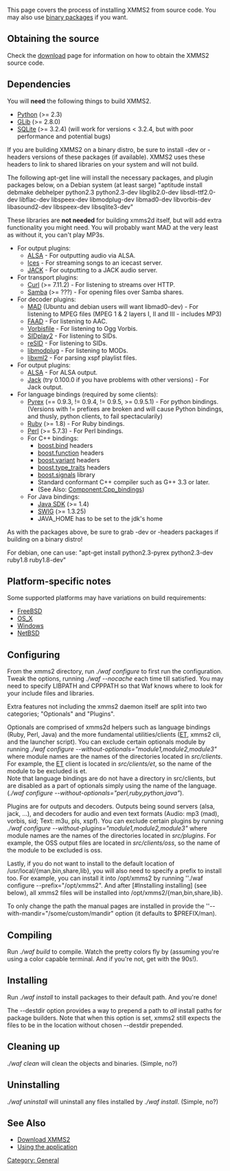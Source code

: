 {{MergeNextRelease|Install instructions}}

This page covers the process of installing XMMS2 from source code. You may also use [[Download XMMS2#Binary_Packages | binary packages]] if you want.

== Obtaining the source ==

Check the [[Download XMMS2 | download]] page for information on how to obtain the XMMS2 source code.

== Dependencies ==

You will '''need''' the following things to build XMMS2.

* [http://www.python.org/ Python] (>= 2.3)
* [http://www.gtk.org/ GLib] (>= 2.8.0)
* [http://www.sqlite.org SQLite] (>= 3.2.4) (will work for versions < 3.2.4, but with poor performance and potential bugs)

If you are building XMMS2 on a binary distro, be sure to install -dev or -headers versions of these packages (if available). XMMS2 uses these headers to link to shared libraries on your system and will not build.

The following apt-get line will install the necessary packages, and plugin packages below, on a Debian system (at least sarge)  "aptitude install debmake debhelper python2.3 python2.3-dev libglib2.0-dev libsdl-ttf2.0-dev libflac-dev libspeex-dev libmodplug-dev libmad0-dev libvorbis-dev libasound2-dev libspeex-dev libsqlite3-dev"

These libraries are '''not needed''' for building xmms2d itself, but will add extra functionality you might need. You will probably want MAD at the very least as without it, you can't play MP3s.

*For output plugins:
** [http://alsa-project.org/ ALSA] - For outputting audio via ALSA.
** [http://www.icecast.org/ices.php Ices] - For streaming songs to an icecast server.
** [http://www.jackaudio.org JACK] - For outputting to a JACK audio server.
*For transport plugins:
** [http://curl.haxx.se/ Curl] (>= 7.11.2) - For listening to streams over HTTP.
** [http://www.samba.org/ Samba] (>= ???) - For opening files over Samba shares.
*For decoder plugins:
** [http://www.underbit.com/products/mad/ MAD] (Ubuntu and debian users will want libmad0-dev) - For listening to MPEG files (MPEG 1 & 2 layers I, II and III - includes MP3)
** [http://www.audiocoding.com/ FAAD] - For listening to AAC.
** [http://www.xiph.org Vorbisfile] - For listening to Ogg Vorbis.
** [http://sidplay2.sourceforge.net/ SIDplay2] - For listening to SIDs.
** [http://www.geocities.com/SiliconValley/Lakes/5147/resid/ reSID] - For listening to SIDs.
** [http://modplug-xmms.sourceforge.net/ libmodplug] - For listening to MODs.
** [http://xmlsoft.org/ libxml2] - For parsing xspf playlist files.
*For output plugins:
** [http://www.alsa-project.org ALSA] - For ALSA output.
** [http://jackit.sourceforge.net Jack] (try 0.100.0 if you have problems with other versions) - For Jack output.
*For language bindings (required by some clients):
** [http://www.cosc.canterbury.ac.nz/~greg/python/Pyrex/ Pyrex] (== 0.9.3, != 0.9.4, != 0.9.5, >= 0.9.5.1) - For python bindings. (Versions with != prefixes are broken and will cause Python bindings, and thusly, python clients, to fail spectacularily)
** [http://www.ruby-lang.org/ Ruby] (>= 1.8) - For Ruby bindings.
** [http://www.perl.org/ Perl] (>= 5.7.3) - For Perl bindings.
** For C++ bindings:
*** [http://www.boost.org/libs/bind/bind.html boost.bind] headers
*** [http://www.boost.org/libs/function/index.html boost.function] headers
*** [http://www.boost.org/libs/variant/index.html boost.variant] headers
*** [http://www.boost.org/libs/type_traits/index.html boost.type_traits] headers
*** [http://www.boost.org/libs/signals/index.html boost.signals] library
*** Standard conformant C++ compiler such as G++ 3.3 or later.
*** (See Also: [[Component:Cpp_bindings]])
** For Java bindings:
*** [http://java.sun.com/ Java SDK] (>= 1.4)
*** [http://www.swig.org/ SWIG] (>= 1.3.25)
*** JAVA_HOME has to be set to the jdk's home

As with the packages above, be sure to grab -dev or -headers packages if building on a binary distro!

For debian, one can use:
"apt-get install python2.3-pyrex python2.3-dev ruby1.8 ruby1.8-dev"

== Platform-specific notes ==
Some supported platforms may have variations on build requirements:
* [[FreeBSD]]
* [[OS_X]]
* [[Windows]]
* [[NetBSD]]

== Configuring ==
From the xmms2 directory, run ''./waf configure'' to first run the configuration. Tweak the options, running ''./waf --nocache'' each time till satisfied. You may need to specify LIBPATH and CPPPATH so that Waf knows where to look for your include files and libraries.

Extra features not including the xmms2 daemon itself are split into two categories; "Optionals" and "Plugins". 

Optionals are comprised of xmms2d helpers such as language bindings (Ruby, Perl, Java) and the more fundamental utilities/clients ([[ET]], xmms2 cli, and the launcher script). You can exclude certain optionals module by running ''./waf configure --without-optionals="module1,module2,module3"'' where module names are the names of the directories located in ''src/clients''. For example, the [[ET]] client is located in ''src/clients/et'', so the name of the module to be excluded is et.<br>
Note that language bindings are do not have a directory in src/clients, but are disabled as a part of optionals simply using the name of the language. (''./waf configure --without-optionals="perl,ruby,python,java"'').

Plugins are for outputs and decoders. Outputs being sound servers (alsa, jack, ...), and decoders for audio and even text formats (Audio: mp3 (mad), vorbis, sid; Text: m3u, pls, xspf). You can exclude certain plugins by running ''./waf configure --without-plugins="module1,module2,module3"'' where module names are the names of the directories located in ''src/plugins''. For example, the OSS output files are located in ''src/clients/oss'', so the name of the module to be excluded is oss.

Lastly, if you do not want to install to the default location of /usr/local/{man,bin,share,lib}, you will also need to specify a prefix to install too.
For example, you can install it into /opt/xmms2 by running ''./waf configure --prefix="/opt/xmms2". And after [#Installing installing] (see below), all xmms2 files will be installed into /opt/xmms2/{man,bin,share,lib}.

To only change the path the manual pages are installed in provide the ''--with-mandir="/some/custom/mandir" option (it defaults to $PREFIX/man).

== Compiling ==
Run ''./waf build'' to compile. Watch the pretty colors fly by (assuming you're using a color capable terminal.  And if you're not, get with the 90s!).

== Installing ==

Run ''./waf install'' to install packages to their default path. And you're done!

The --destdir option provides a way to prepend a path to ''all'' install paths for package builders. Note that when this option is set, xmms2 still expects the files to be in the location without chosen --destdir prepended.

== Cleaning up ==

''./waf clean'' will clean the objects and binaries. (Simple, no?)

== Uninstalling ==

''./waf uninstall'' will uninstall any files installed by ''./waf install''. (Simple, no?)

== See Also ==
* [[Download XMMS2]]
* [[Using the application]]

[[Category: General]]